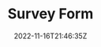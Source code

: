 ---
slug: "survey-form"
title: "Survey Form"
description: "Simple contact form for practice Mobile First Design."
techs:
  - "HTML"
  - "CSS"
  - "Bootstrap"
date: "2022-11-16T21:46:35Z"
repoUrl: "https://github.com/PabloPicas0/Survey-Form"
homepageUrl: "https://pablopicas0.github.io/Survey-Form/"
banner: "./images/banner.png"
---